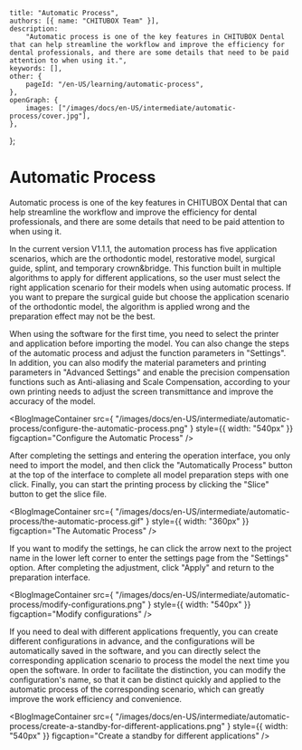 	title: "Automatic Process",
	authors: [{ name: "CHITUBOX Team" }],
	description:
		"Automatic process is one of the key features in CHITUBOX Dental that can help streamline the workflow and improve the efficiency for dental professionals, and there are some details that need to be paid attention to when using it.",
	keywords: [],
	other: {
		pageId: "/en-US/learning/automatic-process",
	},
	openGraph: {
		images: ["/images/docs/en-US/intermediate/automatic-process/cover.jpg"],
	},
};

# Automatic Process

Automatic process is one of the key features in CHITUBOX Dental that can help streamline the workflow and improve the efficiency for dental professionals, and there are some details that need to be paid attention to when using it.

In the current version V1.1.1, the automation process has five application scenarios, which are the orthodontic model, restorative model, surgical guide, splint, and temporary crown&bridge. This function built in multiple algorithms to apply for different applications, so the user must select the right application scenario for their models when using automatic process. If you want to prepare the surgical guide but choose the application scenario of the orthodontic model, the algorithm is applied wrong and the preparation effect may not be the best.

When using the software for the first time, you need to select the printer and application before importing the model. You can also change the steps of the automatic process and adjust the function parameters in "Settings". In addition, you can also modify the material parameters and printing parameters in "Advanced Settings" and enable the precision compensation functions such as Anti-aliasing and Scale Compensation, according to your own printing needs to adjust the screen transmittance and improve the accuracy of the model.

<BlogImageContainer
	src={
		"/images/docs/en-US/intermediate/automatic-process/configure-the-automatic-process.png"
	}
	style={{ width: "540px" }}
	figcaption="Configure the Automatic Process"
/>

After completing the settings and entering the operation interface, you only need to import the model, and then click the "Automatically Process" button at the top of the interface to complete all model preparation steps with one click. Finally, you can start the printing process by clicking the "Slice" button to get the slice file.

<BlogImageContainer
	src={
		"/images/docs/en-US/intermediate/automatic-process/the-automatic-process.gif"
	}
	style={{ width: "360px" }}
	figcaption="The Automatic Process"
/>

If you want to modify the settings, he can click the arrow next to the project name in the lower left corner to enter the settings page from the "Settings" option. After completing the adjustment, click "Apply" and return to the preparation interface.

<BlogImageContainer
	src={
		"/images/docs/en-US/intermediate/automatic-process/modify-configurations.png"
	}
	style={{ width: "540px" }}
	figcaption="Modify configurations"
/>

If you need to deal with different applications frequently, you can create different configurations in advance, and the configurations will be automatically saved in the software, and you can directly select the corresponding application scenario to process the model the next time you open the software. In order to facilitate the distinction, you can modify the configuration's name, so that it can be distinct quickly and applied to the automatic process of the corresponding scenario, which can greatly improve the work efficiency and convenience.

<BlogImageContainer
	src={
		"/images/docs/en-US/intermediate/automatic-process/create-a-standby-for-different-applications.png"
	}
	style={{ width: "540px" }}
	figcaption="Create a standby for different applications"
/>

